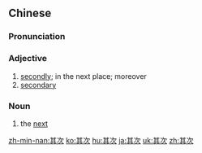 ==Chinese==
{{zh-forms}}

===Pronunciation===
{{zh-pron
|m=qícì
|c=kei4 ci3
|h=pfs=khì-chhṳ
|mn=qz:kî-chhìr/tw,xm,zz:kî-chhù
|ma=Zh-qícì.ogg
|cat=a,n
}}

===Adjective===
{{zh-adj}}

# [[secondly]]; in the next place; moreover
# [[secondary]]

===Noun===
{{zh-noun}}

# the [[next]]

[[zh-min-nan:其次]]
[[ko:其次]]
[[hu:其次]]
[[ja:其次]]
[[uk:其次]]
[[zh:其次]]